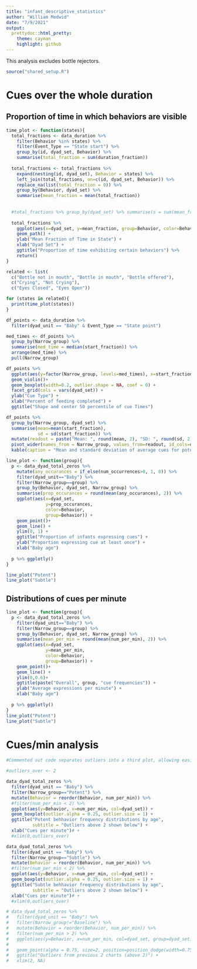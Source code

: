 ```yaml
---
title: "infant_descriptive_statistics"
author: "William Medwid"
date: "7/9/2021"
output: 
  prettydoc::html_pretty:
    theme: cayman
    highlight: github
---
```


This analysis excludes bottle rejectors.

```r
source("shared_setup.R")
```


# Cues over the whole duration

<!-- ## Proportion of dyads that express the cue at least once during feeding, by age -->

<!-- ```{r} -->
<!-- n_dyads <- data_duration %>%  -->
<!--   distinct(id, dyad_set) %>%  -->
<!--   count(dyad_set) %>%  -->
<!--   rename(n_dyads = n) -->
<!--   #mutate(n_dyads = n) %>%  -->
<!--   #select(!n) -->

<!-- behavior_props <- data_duration %>% -->
<!--   filter(Event_Type == "State point") %>% -->
<!--   filter(dyad_unit == "Baby") %>%  -->
<!--   distinct(Behavior, id, dyad_set) %>%  -->
<!--   group_by(dyad_set) %>%  -->
<!--   count(Behavior) %>%  -->
<!--   left_join(n_dyads, on=dyad_set) %>%  -->
<!--   mutate(prop_shown = n/n_dyads) -->


<!-- behavior_props %>%  -->
<!--   ggplot(aes(y=Behavior, x=prop_shown, fill=dyad_set)) + -->
<!--   geom_bar(stat="identity") + -->
<!--   facet_grid(cols = vars(dyad_set)) + -->
<!--   xlim(0, 1) +  -->
<!--   theme(legend.position = "none")+ #The fill colors are purely aesthetic so the legend is removed. -->
<!--   xlab("Proportion of infants that express the cue") + -->
<!--   ylab("Infant cue") + -->
<!--   ggtitle("Proportion of infants that express cue\n at least once during feeding") -->
<!-- ``` -->

## Proportion of time in which behaviors are visible



```r
time_plot <- function(states){
  total_fractions <- data_duration %>%
    filter(Behavior %in% states) %>% 
    filter(Event_Type == "State start") %>%
    group_by(id, dyad_set, Behavior) %>% 
    summarise(total_fraction = sum(duration_fraction))
  
  total_fractions <- total_fractions %>% 
    expand(nesting(id, dyad_set), Behavior = states) %>%
    left_join(total_fractions, on=c(id, dyad_set, Behavior)) %>%
    replace_na(list(total_fraction = 0)) %>% 
    group_by(Behavior, dyad_set) %>% 
    summarise(mean_fraction = mean(total_fraction))
  
    
  #total_fractions %>% group_by(dyad_set) %>% summarise(s = sum(mean_fraction))
  
  total_fractions %>% 
    ggplot(aes(x=dyad_set, y=mean_fraction, group=Behavior, color=Behavior)) +
    geom_path() + 
    ylab("Mean Fraction of Time in State") +
    xlab("Dyad Set") +
    ggtitle("Proportion of time exhibiting certain behaviors") %>% 
    return()
}

related <- list(
  c("Bottle not in mouth", "Bottle in mouth", "Bottle offered"),
  c("Crying", "Not Crying"),
  c("Eyes Closed", "Eyes Open"))

for (states in related){
  print(time_plot(states))
}
```




```r
df_points <- data_duration %>% 
  filter(dyad_unit == "Baby" & Event_Type == "State point")

med_times <- df_points %>% 
  group_by(Narrow_group) %>% 
  summarise(med_time = median(start_fraction)) %>%
  arrange(med_time) %>% 
  pull(Narrow_group)

df_points %>% 
  ggplot(aes(y=factor(Narrow_group, levels=med_times), x=start_fraction*100)) +
  geom_violin()+
  geom_boxplot(width=0.2, outlier.shape = NA, coef = 0) +
  facet_grid(cols = vars(dyad_set)) +
  ylab("Cue Type") +
  xlab("Percent of feeding completed") +
  ggtitle("Shape and center 50 percentile of cue Times")

df_points %>% 
  group_by(Narrow_group, dyad_set) %>% 
  summarise(mean=mean(start_fraction),
            sd = sd(start_fraction)) %>% 
  mutate(readout = paste("Mean: ", round(mean, 2), "SD: ", round(sd, 2))) %>% 
  pivot_wider(names_from = Narrow_group, values_from=readout, id_cols=dyad_set) %>% 
  kable(caption = "Mean and standard deviation of average cues for potent and subtle cues")
```

```r
line_plot <- function(group){
  p <- data_dyad_total_zeros %>% 
    mutate(any_occurances = if_else(num_occurrences>0, 1, 0)) %>% 
    filter(dyad_unit=="Baby") %>% 
    filter(Narrow_group==group) %>% 
    group_by(Behavior, dyad_set, Narrow_group) %>% 
    summarise(prop_occurances = round(mean(any_occurances), 2)) %>% 
    ggplot(aes(x=dyad_set, 
               y=prop_occurances, 
               color=Behavior,
               group=Behavior)) +
    geom_point()+
    geom_line() +
    ylim(0, 1) +
    ggtitle("Proportion of infants expressing cues") +
    ylab("Proportion expressing cue at least once") +
    xlab("Baby age")
  
  p %>% ggplotly()
}

line_plot("Potent")
line_plot("Subtle")
```

## Distributions of cues per minute

```r
line_plot <- function(group){
  p <- data_dyad_total_zeros %>% 
    filter(dyad_unit=="Baby") %>% 
    filter(Narrow_group==group) %>% 
    group_by(Behavior, dyad_set, Narrow_group) %>% 
    summarise(mean_per_min = round(mean(num_per_min), 2)) %>% 
    ggplot(aes(x=dyad_set, 
               y=mean_per_min, 
               color=Behavior,
               group=Behavior)) +
    geom_point()+
    geom_line() +
    ylim(0,0.6)+
    ggtitle(paste("Overall", group, "cue frequencies")) +
    ylab("Average expressions per minute") +
    xlab("Baby age")
  
  p %>% ggplotly()
}
line_plot("Potent")
line_plot("Subtle")
```

# Cues/min analysis

```r
#Commented out code separates outliers into a third plot, allowing easier comparisons.

#outliers_over <- 2

data_dyad_total_zeros %>%
  filter(dyad_unit == "Baby") %>% 
  filter(Narrow_group=="Potent") %>% 
  mutate(Behavior = reorder(Behavior, num_per_min)) %>% 
  #filter(num_per_min < 2) %>% 
  ggplot(aes(y=Behavior, x=num_per_min, col=dyad_set)) +
  geom_boxplot(outlier.alpha = 0.25, outlier.size = 1) +
  ggtitle("Potent behhavior frequency distributions by age",
          subtitle = "Outliers above 2 shown below") + 
  xlab("Cues per minute")# +
  #xlim(0,outliers_over)

data_dyad_total_zeros %>%
  filter(dyad_unit == "Baby") %>% 
  filter(Narrow_group=="Subtle") %>% 
  mutate(Behavior = reorder(Behavior, num_per_min)) %>% 
  #filter(num_per_min < 2) %>% 
  ggplot(aes(y=Behavior, x=num_per_min, col=dyad_set)) +
  geom_boxplot(outlier.alpha = 0.25, outlier.size = 1) +
  ggtitle("Subtle behhavior frequency distributions by age",
          subtitle = "Outliers above 2 shown below") + 
  xlab("Cues per minute")# +
  #xlim(0,outliers_over)

# data_dyad_total_zeros %>%
#   filter(dyad_unit == "Baby") %>% 
#   filter(Narrow_group!="Baseline") %>% 
#   mutate(Behavior = reorder(Behavior, num_per_min)) %>% 
#   filter(num_per_min > 2) %>% 
#   ggplot(aes(y=Behavior, x=num_per_min, col=dyad_set, group=dyad_set)) +
# 
#   geom_point(alpha = 0.75, size=2, position=position_dodge(width=0.75))+
#   ggtitle("Outliers from previous 2 charts (above 2)") +
#   xlim(2, NA)
```




